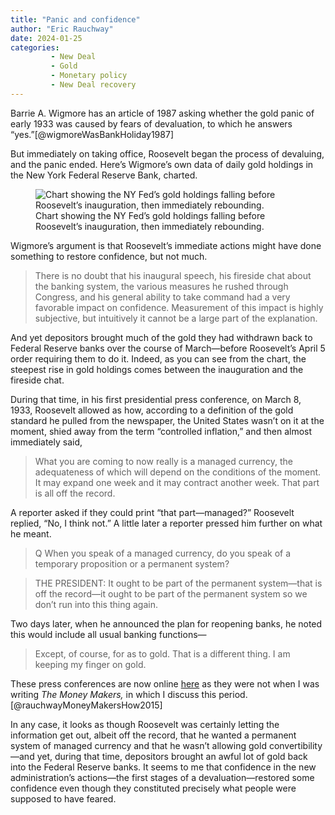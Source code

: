 ```yaml
---
title: "Panic and confidence"
author: "Eric Rauchway"
date: 2024-01-25
categories:
         - New Deal
         - Gold
         - Monetary policy
         - New Deal recovery
---
```


Barrie A. Wigmore has an article of 1987 asking whether the gold panic of early 1933 was caused by fears of devaluation, to which he answers "yes."[@wigmoreWasBankHoliday1987]

But immediately on taking office, Roosevelt began the process of devaluing, and the panic ended. Here's Wigmore's own data of daily gold holdings in the New York Federal Reserve Bank, charted.

![Chart showing the NY Fed's gold holdings falling before Roosevelt's inauguration, then immediately rebounding.](wigmore_gold.png)

Wigmore's argument is that Roosevelt's immediate actions might have done something to restore confidence, but not much.

>There is no doubt that his inaugural speech, his fireside chat about the banking system, the various measures he rushed through Congress, and his general ability to take command had a very favorable impact on confidence. Measurement of this impact is highly subjective, but intuitively it cannot be a large part of the explanation.

And yet depositors brought much of the gold they had withdrawn back to Federal Reserve banks over the course of March---before Roosevelt's April 5 order requiring them to do it. Indeed, as you can see from the chart, the steepest rise in gold holdings comes between the inauguration and the fireside chat.

During that time, in his first presidential press conference, on March 8, 1933, Roosevelt allowed as how, according to a definition of the gold standard he pulled from the newspaper, the United States wasn't on it at the moment, shied away from the term "controlled inflation," and then almost immediately said,

>What you are coming to now really is a managed currency, the adequateness of which will depend on the conditions of the moment. It may expand one week and it may contract another week. That part is all off the record.

A reporter asked if they could print "that part---managed?" Roosevelt replied, "No, I think not." A little later a reporter pressed him further on what he meant.

>Q When you speak of a managed currency, do you speak of a temporary proposition or a permanent system?

>THE PRESIDENT: It ought to be part of the permanent system---that is off the record---it ought to be part of the permanent system so we don't run into this thing again.

Two days later, when he announced the plan for reopening banks, he noted this would include all usual banking functions---

>Except, of course, for as to gold. That is a different thing. I am keeping my finger on gold.

These press conferences are now online [here](http://www.fdrlibrary.marist.edu/_resources/images/pc/pc0183.pdf) as they were not when I was writing *The Money Makers,* in which I discuss this period.[@rauchwayMoneyMakersHow2015]

In any case, it looks as though Roosevelt was certainly letting the information get out, albeit off the record, that he wanted a permanent system of managed currency and that he wasn't allowing gold convertibility---and yet, during that time, depositors brought an awful lot of gold back into the Federal Reserve banks. It seems to me that confidence in the new administration's actions---the first stages of a devaluation---restored some confidence even though they constituted precisely what people were supposed to have feared.

